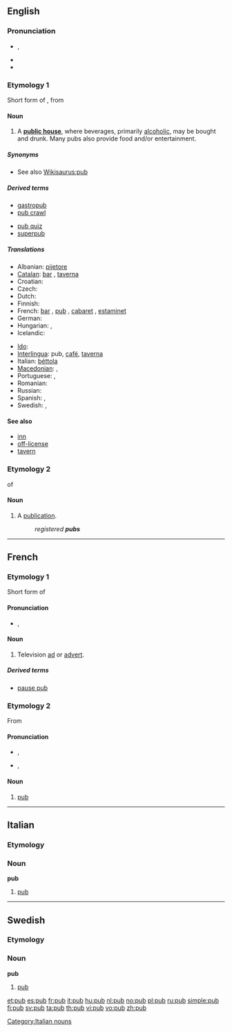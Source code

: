 ==English==

===Pronunciation===
* {{a|UK}} {{IPA|/pʌb/}}, {{SAMPA|/pVb/}}
* {{audio|en-us-pub.ogg|Audio (US)}}
* {{rhymes|ʌb}}

===Etymology 1===
Short form of {{term|public}}, from {{term|public house}}

====Noun====
{{wikipedia}}
{{en-noun}}

# A '''[[public house]]''', where beverages, primarily [[alcoholic]], may be bought and drunk. Many pubs also provide food and/or entertainment.

=====Synonyms=====
* See also [[Wikisaurus:pub]]

=====Derived terms=====
{{top2}}
* [[gastropub]]
* [[pub crawl]]
{{mid2}}
* [[pub quiz]]
* [[superpub]]
{{bottom}}

=====Translations=====
{{trans-top|public house}}
* Albanian: [[pijetore]] {{f}}
* [[Catalan]]: [[bar]] {{m}}, [[taverna]] {{f}}
* Croatian: {{t-|hr|krčma|f}}
* Czech: {{t-|cs|hospoda|f}}
* Dutch: {{t+|nl|kroeg|f}}
* Finnish: {{t-|fi|kapakka}}
* French: [[bar]] {{m}}, [[#Etymology 2|pub]] {{m}}, [[cabaret]] {{m}}, [[estaminet]] {{m}}
* German: {{t+|de|Kneipe|f}}
* Hungarian: {{t+|hu|kocsma}}, {{t-|hu|korcsma}}
* Icelandic: {{t+|is|krá|f}}
{{trans-mid}}
* [[Ido]]: {{t+|io|drinkerio|xs=Ido}}
* [[Interlingua]]: pub, [[café]], [[taverna]]
* Italian: [[béttola]] {{f}}
* [[Macedonian]]: {{t-|mk|крчма|f|tr=k'rčma}},  {{t|mk|паб|m|tr=pab}}
* Portuguese: {{t+|pt|bar|m}}, {{t+|pt|taberna|f}}
* Romanian: {{t-|ro|cârciumă|f}}
* Russian: {{t+|ru|бар|m}}
* Spanish: {{t+|es|bar|m}}, {{t-|es|taberna|f}}
* Swedish: {{t-|sv|krog|c}}, {{t+|sv|pub|c}}
{{trans-bottom}}

====See also====
* [[inn]]
* [[off-license]]
* [[tavern]]

===Etymology 2===
{{abbreviation}} of {{term|publication}}

====Noun====
{{en-noun}}

#A [[publication]].
#:''registered '''pubs'''''

----

==French==

===Etymology 1===
Short form of {{term|publicité|lang=fr}}

====Pronunciation====
* {{IPA|/pyb/|lang=fr}}, {{SAMPA|/pyb/|lang=fr}}

====Noun====
{{fr-noun|f}}

# Television [[ad]] or [[advert]].

=====Derived terms=====
* [[pause pub]]

===Etymology 2===
From {{etyl|en|fr}} {{term|pub|lang=en}}

====Pronunciation====
* {{a|France}} {{IPA|/pœb/|lang=fr}}, {{SAMPA|/p9b/|lang=fr}}
* {{a|Québec}} {{IPA|/pɔb/|lang=fr}}, {{SAMPA|/pOb/|lang=fr}}

====Noun====
{{fr-noun|m}}

# [[#English|pub]]

----

==Italian==

===Etymology===
{{etyl|en|it}}

===Noun===
'''pub''' {{m|inv}}

# [[#English|pub]]

[[Category:Italian nouns]]

----

==Swedish==

===Etymology===
{{etyl|en|sv}} {{term|pub|lang=en}}

===Noun===
{{sv-noun-reg-ar}}
'''pub''' {{c}}

# [[#English|pub]]

[[et:pub]]
[[es:pub]]
[[fr:pub]]
[[it:pub]]
[[hu:pub]]
[[nl:pub]]
[[no:pub]]
[[pl:pub]]
[[ru:pub]]
[[simple:pub]]
[[fi:pub]]
[[sv:pub]]
[[ta:pub]]
[[th:pub]]
[[vi:pub]]
[[vo:pub]]
[[zh:pub]]